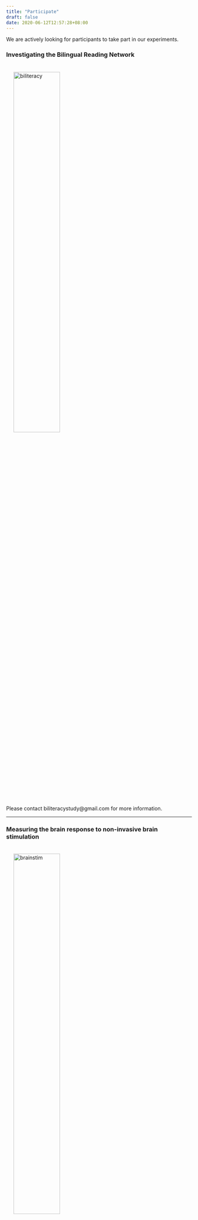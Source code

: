 ```yaml
---
title: "Participate"
draft: false
date: 2020-06-12T12:57:28+08:00
---
```

We are actively looking for participants to take part in our experiments.

### Investigating the Bilingual Reading Network

<img src="/img/dyslexia-biliteracy-poster.jpg" alt="biliteracy" width="50%" align="center" hspace=20" vspace="20"><br />


Please contact biliteracystudy@gmail.com for more information.

***

### Measuring the brain response to non-invasive brain stimulation

<img src="/img/brain-stimulation.jpg" alt="brainstim" width="50%" align="center" hspace=20" vspace="20"><br />

Please contact agoodwill@ntu.edu.sg for more information.

***

### Studying the experience of COVID-19 News Perception

<img src="/img/covidstudy.png" alt="covid" width="50%" align="center" hspace=20" vspace="20"><br />


Please contact zenjuen.lau@ntu.edu.sg for more information